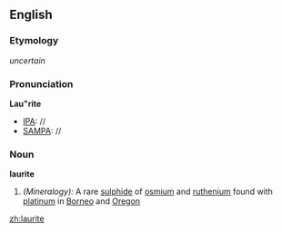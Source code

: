 ==English==

===Etymology===
''uncertain''
===Pronunciation===
'''Lau"rite'''
*[[IPA]]: //
*[[SAMPA]]: //
===Noun===
'''laurite'''

#''(Mineralogy):'' A rare [[sulphide]] of [[osmium]] and [[ruthenium]] found with [[platinum]] in [[Borneo]] and [[Oregon]]

[[zh:laurite]]